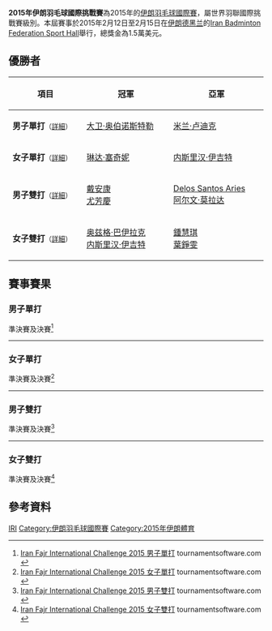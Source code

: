 {{noteTA|G1=Badminton}}
{{infobox badminton event
|name           = 2015年伊朗羽毛球國際挑戰賽
|image          = 
|size           = 
|caption        =
|dates          = 2015年2月12日－2月15日
|number_edition =
|level          = 4A
|prize_money    = 1.5萬美元
|location       = {{IRI}}[[德黑兰|德黑兰]]
|venue          = Iran Badminton Federation Sport Hall
|previous       = 2014年伊朗羽毛球國際挑戰賽 
|next           = 2017年伊朗羽毛球國際挑戰賽
}}
'''2015年伊朗羽毛球國際挑戰賽'''為2015年的[[伊朗羽毛球國際賽|伊朗羽毛球國際賽]]，屬世界羽聯國際挑戰賽級別。本屆賽事於2015年2月12日至2月15日在[[伊朗|伊朗]][[德黑兰|德黑兰]]的[[Iran_Badminton_Federation_Sport_Hall|Iran Badminton Federation Sport Hall]]舉行，總獎金為1.5萬美元。

== 優勝者 ==
{| class=wikitable style="font-size:small"
!width="200"|項目
!width="250"|冠軍
!width="250"|亞軍
|-
|'''男子單打'''<small>（[[#男子單打|詳細]]）</small>
|{{flagicon|AUT}} [[大卫·奥伯诺斯特勒|大卫·奥伯诺斯特勒]]
|{{flagicon|CZE}} [[米兰·卢迪克|米兰·卢迪克]]
|-
|'''女子單打'''<small>（[[#女子單打|詳細]]）</small>
|{{flagicon|BUL}} [[琳达·塞奇妮|琳达·塞奇妮]]
|{{flagicon|TUR}} [[内斯里汉·伊吉特|内斯里汉·伊吉特]]
|-
|'''男子雙打'''<small>（[[#男子雙打|詳細]]）</small>
|{{flagicon|MAS}} [[戴安康|戴安康]]<br/>{{flagicon|MAS}} [[尤芳慶|尤芳慶]]
|{{flagicon|PHI}} [[Delos_Santos_Aries|Delos Santos Aries]]<br/>{{flagicon|PHI}} [[阿尔文·莫拉达|阿尔文·莫拉达]]
|-
|'''女子雙打'''<small>（[[#女子雙打|詳細]]）</small>
|{{flagicon|TUR}} [[奥兹格·巴伊拉克|奥兹格·巴伊拉克]]<br/>{{flagicon|TUR}} [[内斯里汉·伊吉特|内斯里汉·伊吉特]]
|{{flagicon|MAS}} [[鍾慧琪|鍾慧琪]]<br/>{{flagicon|MAS}} [[葉錚雯|葉錚雯]]
|}

== 賽事賽果 ==
=== 男子單打 ===
;準決賽及決賽<ref name="MS">[http://bwf.tournamentsoftware.com/sport/draw.aspx?id=06791B1E-D644-42B4-BFB3-9647DD1DD1C4&draw=1 Iran Fajr International Challenge 2015 男子單打] {{Wayback|url=http://bwf.tournamentsoftware.com/sport/draw.aspx?id=06791B1E-D644-42B4-BFB3-9647DD1DD1C4&draw=1 |date=20200316082048 }} tournamentsoftware.com {{en}}</ref>
{{4TeamBracket-Tennis3-v2
| team-width=200
| RD1-seed1=1
| RD1-team1={{flagicon|AUT}} [[卢卡·瓦贝尔|卢卡·瓦贝尔]]
| RD1-score1-1=10
| RD1-score1-2=11
| RD1-score1-3=
| RD1-seed2=5
| RD1-team2='''{{flagicon|CZE}} [[米兰·卢迪克|米兰·卢迪克]]
| RD1-score2-1='''21
| RD1-score2-2='''21
| RD1-score2-3=

| RD1-seed3=8
| RD1-team3={{flagicon|SRI}} [[尼卢卡·卡鲁纳拉特纳|尼卢卡·卡鲁纳拉特纳]]
| RD1-score3-1=22
| RD1-score3-2=18
| RD1-score3-3=
| RD1-seed4=2
| RD1-team4='''{{flagicon|AUT}} [[大卫·奥伯诺斯特勒|大卫·奥伯诺斯特勒]]
| RD1-score4-1='''24
| RD1-score4-2='''21
| RD1-score4-3=

| RD2-seed1=5
| RD2-team1={{flagicon|CZE}} [[米兰·卢迪克|米兰·卢迪克]]
| RD2-score1-1=13
| RD2-score1-2='''21
| RD2-score1-3=17
| RD2-seed2=2
| RD2-team2='''{{flagicon|AUT}} [[大卫·奥伯诺斯特勒|大卫·奥伯诺斯特勒]]
| RD2-score2-1='''21
| RD2-score2-2=19
| RD2-score2-3='''21
}}
----

=== 女子單打 ===
;準決賽及決賽<ref name="WS">[http://bwf.tournamentsoftware.com/sport/draw.aspx?id=06791B1E-D644-42B4-BFB3-9647DD1DD1C4&draw=3 Iran Fajr International Challenge 2015 女子單打] {{Wayback|url=http://bwf.tournamentsoftware.com/sport/draw.aspx?id=06791B1E-D644-42B4-BFB3-9647DD1DD1C4&draw=3 |date=20200316082015 }} tournamentsoftware.com {{en}}</ref>
{{4TeamBracket-Tennis3-v2
| team-width=200
| RD1-seed1=1
| RD1-team1='''{{flagicon|BUL}} [[琳达·塞奇妮|琳达·塞奇妮]]
| RD1-score1-1='''21
| RD1-score1-2=12
| RD1-score1-3='''21
| RD1-seed2=3
| RD1-team2={{flagicon|RUS}} [[娜塔莉亚·佩米诺娃|娜塔莉亚·佩米诺娃]]
| RD1-score2-1=18
| RD1-score2-2='''21
| RD1-score2-3=12

| RD1-seed3=4
| RD1-team3={{flagicon|CZE}} [[克里斯蒂娜·加文霍尔特|克里斯蒂娜·加文霍尔特]]
| RD1-score3-1=15
| RD1-score3-2=11
| RD1-score3-3=
| RD1-seed4=6
| RD1-team4='''{{flagicon|TUR}} [[内斯里汉·伊吉特|内斯里汉·伊吉特]]
| RD1-score4-1='''21
| RD1-score4-2='''21
| RD1-score4-3=

| RD2-seed1=1
| RD2-team1='''{{flagicon|BUL}} [[琳达·塞奇妮|琳达·塞奇妮]]
| RD2-score1-1='''21
| RD2-score1-2='''21
| RD2-score1-3=
| RD2-seed2=6
| RD2-team2={{flagicon|TUR}} [[内斯里汉·伊吉特|内斯里汉·伊吉特]]
| RD2-score2-1=19
| RD2-score2-2=14
| RD2-score2-3=
}}
----

=== 男子雙打 ===
;準決賽及決賽<ref name="MD">[http://bwf.tournamentsoftware.com/sport/draw.aspx?id=06791B1E-D644-42B4-BFB3-9647DD1DD1C4&draw=5 Iran Fajr International Challenge 2015 男子雙打] {{Wayback|url=http://bwf.tournamentsoftware.com/sport/draw.aspx?id=06791B1E-D644-42B4-BFB3-9647DD1DD1C4&draw=5 |date=20200316082021 }} tournamentsoftware.com {{en}}</ref>
{{4TeamBracket-Tennis3-v2
| team-width=200
| RD1-seed1=
| RD1-team1='''{{flagicon|PHI}} [[Delos_Santos_Aries|Delos Santos Aries]]<br/> {{flagicon|PHI}} [[阿尔文·莫拉达|阿尔文·莫拉达]]
| RD1-score1-1='''21
| RD1-score1-2=13
| RD1-score1-3='''21
| RD1-seed2=3
| RD1-team2={{flagicon|PHI}} [[彼得·加布里埃尔·马格内耶|彼得·加布里埃尔·马格内耶]]<br/> {{flagicon|PHI}} [[保罗·杰斐逊·维瓦斯|保罗·杰斐逊·维瓦斯]]
| RD1-score2-1=13
| RD1-score2-2='''21
| RD1-score2-3=14

| RD1-seed3=7
| RD1-team3={{flagicon|PHI}} [[卡洛斯·安东尼·卡亚南|卡洛斯·安东尼·卡亚南]]<br/> {{flagicon|PHI}} [[Paul_John_Pantig|Paul John Pantig]]
| RD1-score3-1=11
| RD1-score3-2='''22
| RD1-score3-3=12
| RD1-seed4=
| RD1-team4='''{{flagicon|MAS}} [[戴安康|戴安康]]<br/> {{flagicon|MAS}} [[尤芳慶|尤芳慶]]
| RD1-score4-1='''21
| RD1-score4-2=20
| RD1-score4-3='''21

| RD2-seed1=
| RD2-team1={{flagicon|PHI}} [[Delos_Santos_Aries|Delos Santos Aries]]<br/> {{flagicon|PHI}} [[阿尔文·莫拉达|阿尔文·莫拉达]]
| RD2-score1-1=12
| RD2-score1-2='''21
| RD2-score1-3=16
| RD2-seed2=
| RD2-team2='''{{flagicon|MAS}} [[戴安康|戴安康]]<br/> {{flagicon|MAS}} [[尤芳慶|尤芳慶]]
| RD2-score2-1='''21
| RD2-score2-2=18
| RD2-score2-3='''21
}}
----

=== 女子雙打 ===
;準決賽及決賽<ref name="WD">[http://bwf.tournamentsoftware.com/sport/draw.aspx?id=06791B1E-D644-42B4-BFB3-9647DD1DD1C4&draw=6 Iran Fajr International Challenge 2015 女子雙打] {{Wayback|url=http://bwf.tournamentsoftware.com/sport/draw.aspx?id=06791B1E-D644-42B4-BFB3-9647DD1DD1C4&draw=6 |date=20200316082025 }} tournamentsoftware.com {{en}}</ref>
{{4TeamBracket-Tennis3-v2
| team-width=200
| RD1-seed1=1
| RD1-team1='''{{flagicon|TUR}} [[奥兹格·巴伊拉克|奥兹格·巴伊拉克]]<br/> {{flagicon|TUR}} [[内斯里汉·伊吉特|内斯里汉·伊吉特]]
| RD1-score1-1='''21
| RD1-score1-2='''21
| RD1-score1-3=
| RD1-seed2=
| RD1-team2={{flagicon|IRI}} [[涅金·阿米莉波尔|涅金·阿米莉波尔]]<br/> {{flagicon|IRI}} [[阿格海伊·哈吉亚加·苏拉娅|阿格海伊·哈吉亚加·苏拉娅]]
| RD1-score2-1=11
| RD1-score2-2=12
| RD1-score2-3=

| RD1-seed3=3
| RD1-team3='''{{flagicon|MAS}} [[鍾慧琪|鍾慧琪]]<br/> {{flagicon|MAS}} [[葉錚雯|葉錚雯]]
| RD1-score3-1='''21
| RD1-score3-2='''21
| RD1-score3-3=
| RD1-seed4=2
| RD1-team4={{flagicon|TUR}} [[杰姆雷·费拉|杰姆雷·费拉]]<br/> {{flagicon|TUR}} [[埃布鲁·图纳利|埃布鲁·图纳利]]
| RD1-score4-1=17
| RD1-score4-2=8
| RD1-score4-3=

| RD2-seed1=1
| RD2-team1='''{{flagicon|TUR}} [[奥兹格·巴伊拉克|奥兹格·巴伊拉克]]<br/> {{flagicon|TUR}} [[内斯里汉·伊吉特|内斯里汉·伊吉特]]
| RD2-score1-1='''21
| RD2-score1-2='''21
| RD2-score1-3=
| RD2-seed2=3
| RD2-team2={{flagicon|MAS}} [[鍾慧琪|鍾慧琪]]<br/> {{flagicon|MAS}} [[葉錚雯|葉錚雯]]
| RD2-score2-1=19
| RD2-score2-2=18
| RD2-score2-3=
}}

== 參考資料 ==
{{Reflist}}

[[Category:2015年世界羽聯國際挑戰賽|IRI]]
[[Category:伊朗羽毛球國際賽|Category:伊朗羽毛球國際賽]]
[[Category:2015年伊朗體育|Category:2015年伊朗體育]]
